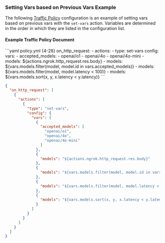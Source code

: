 ### Setting Vars based on Previous Vars Example

The following [Traffic Policy](/docs/traffic-policy/) configuration is an example of setting vars based on previous vars with the `set-vars` action.
Variables are determined in the order in which they are listed in the configuration list.

#### Example Traffic Policy Document

<CodeGroup>
```yaml policy.yml {4-28}
on_http_request:
  - actions:
      - type: set-vars
        config:
          vars:
            - accepted_models:
                - openai/o1
                - openai/4o
                - openai/4o-mini
            - models: ${actions.ngrok.http_request.res.body}
            - models: ${vars.models.filter(model, model.id in vars.accepted_models)}
            - models: ${vars.models.filter(model, model.latency < 100)}
            - models: ${vars.models.sort(x, y, x.latency < y.latency)}
```

```json policy.json {5-51}
{
  "on_http_request": [
    {
      "actions": [
        {
          "type": "set-vars",
          "config": {
            "vars": [
              {
                "accepted_models": [
                  "openai/o1",
                  "openai/4o",
                  "openai/4o-mini"
                ]
              },
              {
                "models": "${actions.ngrok.http_request.res.body}"
              },
              {
                "models": "${vars.models.filter(model, model.id in vars.accepted_models)}"
              },
              {
                "models": "${vars.models.filter(model, model.latency < 100)}"
              },
              {
                "models": "${vars.models.sort(x, y, x.latency < y.latency)}"
              }
            ]
          }
        }
      ]
    }
  ]
}
```
</CodeGroup>
